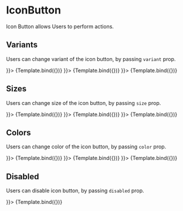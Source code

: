 

<Meta title="IconButton" component={IconButton} />


# IconButton

Icon Button allows Users to perform actions.

## Variants

Users can change variant of the icon button, by passing `variant` prop.

<Canvas>
  <Story name="Default" args={{children: <Star />}}>
    {Template.bind({})}
  </Story>
  <Story name="Ghost" args={{variant:"ghost", children: <Star />}}>
    {Template.bind({})}
  </Story>
 <Story name="Text" args={{variant:"text", children: <Star />}}>
    {Template.bind({})}
  </Story>
</Canvas>

## Sizes

Users can change size of the icon button, by passing `size` prop.

<Canvas>
  <Story name="Small" args={{size:"sm", children: <Star />}}>
    {Template.bind({})}
  </Story>
  <Story name="Medium" args={{size:"md", children: <Star />}}>
    {Template.bind({})}
  </Story>
  <Story name="Large" args={{size:"lg", children: <Star />}}>
    {Template.bind({})}
  </Story>
</Canvas>

## Colors

Users can change color of the icon button, by passing `color` prop.

<Canvas>
  <Story name="Primary" args={{color:"primary", children: <Star />}}>
    {Template.bind({})}
  </Story>
  <Story name="Secondary" args={{color:"secondary", children: <Star />}}>
    {Template.bind({})}
  </Story>
  <Story name="Neutral" args={{color:"neutral", children: <Star />}}>
    {Template.bind({})}
  </Story>
</Canvas>

## Disabled

Users can disable icon button, by passing `disabled` prop.

<Canvas>
  <Story name="Disabled" args={{disabled: true, children: <Star />}}>
    {Template.bind({})}
  </Story>
</Canvas>
